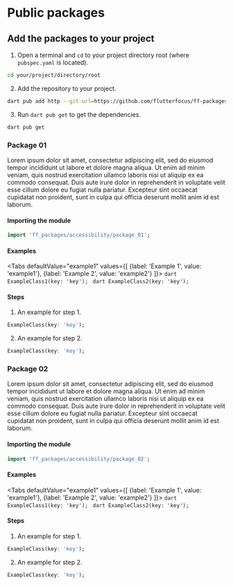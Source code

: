 # Public packages

## Add the packages to your project

1. Open a terminal and `cd` to your project directory root (where `pubspec.yaml` is located).
```bash
cd your/project/directory/root
```

2. Add the repository to your project.
```bash
dart pub add http --git-url=https://github.com/flutterfocus/ff-packages--git-ref=main
```

3. Run `dart pub get` to get the dependencies.
```bash
dart pub get
```

### Package 01
Lorem ipsum dolor sit amet, consectetur adipiscing elit, sed do eiusmod tempor incididunt ut labore et dolore magna aliqua. Ut enim ad minim veniam, quis nostrud exercitation ullamco laboris nisi ut aliquip ex ea commodo consequat. Duis aute irure dolor in reprehenderit in voluptate velit esse cillum dolore eu fugiat nulla pariatur. Excepteur sint occaecat cupidatat non proident, sunt in culpa qui officia deserunt mollit anim id est laborum.

#### Importing the module

```dart
import 'ff_packages/accessibility/package_01';
```

#### Examples

<Tabs
  defaultValue="example1"
  values={[
    {label: 'Example 1', value: 'example1'},
    {label: 'Example 2', value: 'example2'}
  ]}>
  <TabItem value="example1">
    ```dart
    ExampleClass1(key: 'key');
    ```
    </TabItem>
  <TabItem value="example2">
    ```dart
    ExampleClass2(key: 'key');
    ```
    </TabItem>
</Tabs>


#### Steps
1. An example for step 1.
```dart
ExampleClass(key: 'key');
```

2. An example for step 2.
```dart
ExampleClass(key: 'key');
```

### Package 02
Lorem ipsum dolor sit amet, consectetur adipiscing elit, sed do eiusmod tempor incididunt ut labore et dolore magna aliqua. Ut enim ad minim veniam, quis nostrud exercitation ullamco laboris nisi ut aliquip ex ea commodo consequat. Duis aute irure dolor in reprehenderit in voluptate velit esse cillum dolore eu fugiat nulla pariatur. Excepteur sint occaecat cupidatat non proident, sunt in culpa qui officia deserunt mollit anim id est laborum.

#### Importing the module

```dart
import 'ff_packages/accessibility/package_02';
```

#### Examples

<Tabs
  defaultValue="example1"
  values={[
    {label: 'Example 1', value: 'example1'},
    {label: 'Example 2', value: 'example2'}
  ]}>
  <TabItem value="example1">
    ```dart
    ExampleClass1(key: 'key');
    ```
    </TabItem>
  <TabItem value="example2">
    ```dart
    ExampleClass2(key: 'key');
    ```
    </TabItem>
</Tabs>


#### Steps
1. An example for step 1.
```dart
ExampleClass(key: 'key');
```

2. An example for step 2.
```dart
ExampleClass(key: 'key');
```